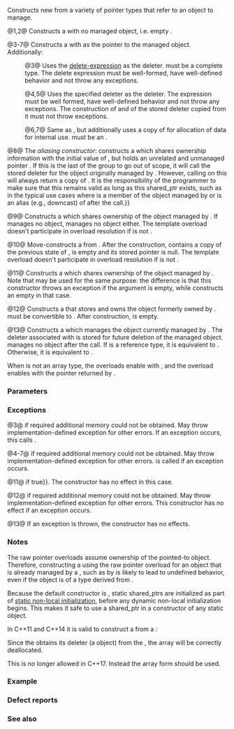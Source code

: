{{cpp/memory/shared_ptr/title|shared_ptr}}
{{cpp/memory/shared_ptr/navbar}}
{{dcl begin}}
{{dcl|num=1|1= 
constexpr shared_ptr() noexcept;
}}
{{dcl|num=2|1= 
constexpr shared_ptr( std::nullptr_t ) noexcept;
}}
{{dcl|num=3|1= 
template&lt; class Y &gt; 
explicit shared_ptr( Y* ptr );
}}
{{dcl|num=4|1= 
template&lt; class Y, class Deleter &gt; 
shared_ptr( Y* ptr, Deleter d );
}}
{{dcl|num=5|1= 
template&lt; class Deleter &gt; 
shared_ptr( std::nullptr_t ptr, Deleter d );
}}
{{dcl|num=6|1= 
template&lt; class Y, class Deleter, class Alloc &gt; 
shared_ptr( Y* ptr, Deleter d, Alloc alloc );
}}
{{dcl|num=7|1= 
template&lt; class Deleter, class Alloc &gt; 
shared_ptr( std::nullptr_t ptr, Deleter d, Alloc alloc );
}}
{{dcl|num=8|1=&lt;!--
This is the correct signature. Please do not change it! element_type is the member typedef of std::shared_ptr.
--&gt;
template&lt; class Y &gt; 
shared_ptr( const shared_ptr&lt;Y&gt;&amp; r, element_type* ptr ) noexcept;
}}
{{dcl|num=8|since=c++20|1= 
template&lt; class Y &gt; 
shared_ptr( shared_ptr&lt;Y&gt;&amp;&amp; r, element_type* ptr ) noexcept;
}}
{{dcl|num=9|1= 
shared_ptr( const shared_ptr&amp; r ) noexcept;
}}
{{dcl|num=9|1= 
template&lt; class Y &gt; 
shared_ptr( const shared_ptr&lt;Y&gt;&amp; r ) noexcept;
}}
{{dcl|num=10|1= 
shared_ptr( shared_ptr&amp;&amp; r ) noexcept;
}}
{{dcl|num=10|1= 
template&lt; class Y &gt; 
shared_ptr( shared_ptr&lt;Y&gt;&amp;&amp; r ) noexcept;
}}
{{dcl|num=11|1= 
template&lt; class Y &gt; 
explicit shared_ptr( const std::weak_ptr&lt;Y&gt;&amp; r );
}}
{{dcl|num=12|removed=c++17|1= 
template&lt; class Y &gt; 
shared_ptr( std::auto_ptr&lt;Y&gt;&amp;&amp; r );
}}
{{dcl|num=13|1= 
template&lt; class Y, class Deleter &gt; 
shared_ptr( std::unique_ptr&lt;Y, Deleter&gt;&amp;&amp; r );
}}
{{dcl end}}

Constructs new {{tt|shared_ptr}} from a variety of pointer types that refer to an object to manage. 

{{rrev|since=c++17|
For the purposes of the description below, a pointer type {{tt|Y*}} is said to be ''compatible with'' a pointer type {{tt|T*}} if either {{tt|Y*}} is convertible to {{tt|T*}} or {{tt|Y}} is the array type {{tt|U[N]}} and {{tt|T}} is {{tt|U cv []}} (where cv is some set of cv-qualifiers).
}}

@1,2@ Constructs a {{tt|shared_ptr}} with no managed object, i.e. empty {{tt|shared_ptr}}.

@3-7@ Constructs a {{tt|shared_ptr}} with {{c|ptr}} as the pointer to the managed object.
{{cpp/rev
|until c++17=For {{v|3,4,6}}, {{tt|Y*}} must be convertible to {{tt|T*}}.
|since c++17=If {{tt|T}} is an array type {{tt|U[N]}}, {{v|3,4,6}} do not participate in overload resolution if {{tt|Y(*)[N]}} is an invalid type or not convertible to {{tt|T*}}. If {{tt|T}} is an array type {{tt|U[]}}, {{v|3,4,6}} do not participate in overload resolution if {{tt|Y(*)[]}} is an invalid type or not convertible to {{tt|T*}}. Otherwise, {{v|3,4,6}} do not participate in overload resolution if {{tt|Y*}} is not convertible to {{tt|T*}}.
}}
Additionally:

:@3@ Uses the [[cpp/language/delete|delete-expression]] {{c|delete ptr}} {{rev inl|since=c++17| if {{tt|T}} is not an array type; {{c|delete[] ptr}} if {{tt|T}} is an array type}} as the deleter. {{tt|Y}} must be a complete type. The delete expression must be well-formed, have well-defined behavior and not throw any exceptions. {{rev inl|since=c++17|This constructor additionally does not participate in overload resolution if the delete expression is not well-formed.}}

:@4,5@ Uses the specified deleter {{c|d}} as the deleter. The expression {{c|d(ptr)}} must be well formed, have well-defined behavior and not throw any exceptions. The construction of {{c|d}} and of the stored deleter copied from it must not throw exceptions.
{{cpp/rev
|until c++17={{tt|Deleter}} must be {{named req|CopyConstructible}}.
|since c++17=These constructors additionally do not participate in overload resolution if the expression {{c|d(ptr)}} is not well-formed, or if {{c|std::is_move_constructible_v&lt;D&gt;}} is {{c|false}}.
}}

:@6,7@  Same as {{v|4,5}}, but additionally uses a copy of {{c|alloc}} for allocation of data for internal use. {{tt|Alloc}} must be an {{named req|Allocator}}.

@8@ The ''aliasing constructor'': constructs a {{tt|shared_ptr}} which shares ownership information with the initial value of {{c|r}}, but holds an unrelated and unmanaged pointer {{c|ptr}}. If this {{tt|shared_ptr}} is the last of the group to go out of scope, it will call the stored deleter for the object originally managed by {{c|r}}. However, calling {{tt|get()}} on this {{tt|shared_ptr}} will always return a copy of {{c|ptr}}. It is the responsibility of the programmer to make sure that this {{c|ptr}} remains valid as long as this shared_ptr exists, such as in the typical use cases where {{c|ptr}} is a member of the object managed by {{c|r}} or is an alias (e.g., downcast) of {{tt|r.get()}}  {{rev inl|since=c++20|For the second overload taking an rvalue, {{c|r}} is empty and {{c|r.get() {{==}} nullptr}} after the call.}}

@9@ Constructs a {{tt|shared_ptr}} which shares ownership of the object managed by {{c|r}}. If {{c|r}} manages no object, {{c|*this}} manages no object either. The template overload doesn't participate in overload resolution if {{tt|Y*}} is not {{rev inl|until=c++17|implicitly convertible to}}{{rev inl|since=c++17|''compatible with''}} {{tt|T*}}.

@10@ Move-constructs a {{tt|shared_ptr}} from {{c|r}}. After the construction, {{c|*this}} contains a copy of the previous state of {{c|r}}, {{c|r}} is empty and its stored pointer is null. The template overload doesn't participate in overload resolution if {{tt|Y*}} is not {{rev inl|until=c++17|implicitly convertible to}}{{rev inl|since=c++17|''compatible with''}} {{tt|T*}}.

@11@ Constructs a {{tt|shared_ptr}} which shares ownership of the object managed by {{c|r}}. {{rev inl|until=c++17|{{tt|Y*}} must be implicitly convertible to {{tt|T*}}.}}{{rev inl|since=c++17|{{cpp/enable_if|{{tt|Y*}} is compatible with {{tt|T*}}}}.}} Note that {{c|r.lock()}} may be used for the same purpose: the difference is that this constructor throws an exception if the argument is empty, while {{c|std::weak_ptr&lt;T&gt;::lock()}} constructs an empty {{tt|std::shared_ptr}} in that case.

@12@ Constructs a {{tt|shared_ptr}} that stores and owns the object formerly owned by {{c|r}}. {{tt|Y*}} must be convertible to {{tt|T*}}. After construction, {{c|r}} is empty.

@13@ Constructs a {{tt|shared_ptr}} which manages the object currently managed by {{c|r}}. The deleter associated with {{c|r}} is stored for future deletion of the managed object. {{c|r}} manages no object after the call. {{rev begin}}{{rev|since=c++17|This overload doesn't participate in overload resolution if {{tt|std::unique_ptr&lt;Y, Deleter&gt;::pointer}} is not ''compatible with'' {{tt|T*}}.
If {{c|r.get()}} is a null pointer, this overload is equivalent to the default constructor {{v|1}}.}}{{rev end}} If {{tt|Deleter}} is a reference type, it is equivalent to {{c|shared_ptr(r.release(), std::ref(r.get_deleter())}}. Otherwise, it is equivalent to {{c|shared_ptr(r.release(), std::move(r.get_deleter()))}}.

When {{tt|T}} is not an array type, the overloads {{v|3,4,6}} enable {{tt|shared_from_this}} with {{c|ptr}}, and the overload {{v|13}} enables {{tt|shared_from_this}} with the pointer returned by {{c|r.release()}}. 

===Parameters===
{{par begin}}
{{par|ptr|a pointer to an object to manage}}
{{par|d|a deleter to use to destroy the object}}
{{par|alloc|an allocator to use for allocations of data for internal use}}
{{par|r|another smart pointer to share the ownership to or acquire the ownership from}}
{{par end}} 

===Exceptions===
@3@ {{lc|std::bad_alloc}} if required additional memory could not be obtained. May throw implementation-defined exception for other errors. If an exception occurs, this calls {{c|delete ptr}}{{rev inl|since=c++17| if {{tt|T}} is not an array type, and calls {{c|delete[] ptr}} otherwise}}.

@4-7@ {{lc|std::bad_alloc}} if required additional memory could not be obtained. May throw implementation-defined exception for other errors. {{c|d(ptr)}} is called if an exception occurs.

@11@ {{lc|std::bad_weak_ptr}} if {{c|r.expired() {{==}} true}}. The constructor has no effect in this case.

@12@ {{lc|std::bad_alloc}} if required additional memory could not be obtained. May throw implementation-defined exception for other errors. This constructor has no effect if an exception occurs.

@13@ If an exception is thrown, the constructor has no effects.

===Notes===
{{cpp/memory/shared ptr/enabling shared from this}}

The raw pointer overloads assume ownership of the pointed-to object. Therefore, constructing a {{tt|shared_ptr}} using the raw pointer overload for an object that is already managed by a {{tt|shared_ptr}}, such as by {{c|shared_ptr(ptr.get())}} is likely to lead to undefined behavior, even if the object is of a type derived from {{lc|std::enable_shared_from_this}}.

Because the default constructor is {{tt|constexpr}}, static shared_ptrs are initialized as part of [[cpp/language/initialization#Non-local_variables|static non-local initialization]], before any dynamic non-local initialization begins. This makes it safe to use a shared_ptr in a constructor of any static object.

In C++11 and C++14 it is valid to construct a {{c|std::shared_ptr&lt;T&gt;}} from a {{c|std::unique_ptr&lt;T[]&gt;}}:

{{source|1=
std::unique_ptr&lt;int[]&gt; arr(new int[1]);
std::shared_ptr&lt;int&gt; ptr(std::move(arr)); 
}}

Since the {{tt|shared_ptr}} obtains its deleter (a {{c|std::default_delete&lt;T[]&gt;}} object) from the {{lc|std::unique_ptr}}, the array will be correctly deallocated.

This is no longer allowed in C++17. Instead the array form {{c|std::shared_ptr&lt;T[]&gt;}} should be used.

===Example===
{{example
|code=
#include &lt;iostream&gt;
#include &lt;memory&gt;

struct Foo
{
    int id{0};
    Foo(int i = 0) : id{i} { std::cout &lt;&lt; "Foo::Foo(" &lt;&lt; i &lt;&lt;  ")\n"; }
    ~Foo() { std::cout &lt;&lt; "Foo::~Foo(), id=" &lt;&lt; id &lt;&lt; '\n'; }
};

struct D
{
    void operator()(Foo* p) const
    {
        std::cout &lt;&lt; "Call delete from function object. Foo::id=" &lt;&lt; p-&gt;id &lt;&lt; '\n';
        delete p;
    }
};

int main()
{
    {
        std::cout &lt;&lt; "1) constructor with no managed object\n";
        std::shared_ptr&lt;Foo&gt; sh1;
    }

    {
        std::cout &lt;&lt; "2) constructor with object\n";
        std::shared_ptr&lt;Foo&gt; sh2(new Foo{10});
        std::cout &lt;&lt; "sh2.use_count(): " &lt;&lt; sh2.use_count() &lt;&lt; '\n';
        std::shared_ptr&lt;Foo&gt; sh3(sh2);
        std::cout &lt;&lt; "sh2.use_count(): " &lt;&lt; sh2.use_count() &lt;&lt; '\n';
        std::cout &lt;&lt; "sh3.use_count(): " &lt;&lt; sh3.use_count() &lt;&lt; '\n';
    }

    {
        std::cout &lt;&lt; "3) constructor with object and deleter\n";
        std::shared_ptr&lt;Foo&gt; sh4(new Foo{11}, D());
        std::shared_ptr&lt;Foo&gt; sh5(new Foo{12}, [](auto p)
        {
            std::cout &lt;&lt; "Call delete from lambda... p-&gt;id=" &lt;&lt; p-&gt;id &lt;&lt; '\n';
            delete p;
        });
    }
}
|output=
1) constructor with no managed object
2) constructor with object
Foo::Foo(10)
sh2.use_count(): 1
sh2.use_count(): 2
sh3.use_count(): 2
Foo::~Foo(), id=10
3) constructor with object and deleter
Foo::Foo(11)
Foo::Foo(12)
Call delete from lambda... p-&gt;id=12
Foo::~Foo(), id=12
Call delete from function object. Foo::id=11
Foo::~Foo(), id=11
}}

===Defect reports===
{{dr list begin}}
{{dr list item|wg=lwg|dr=3548|std=C++11|before=the constructor from {{tt|unique_ptr}} copy-constructed the deleter|after=move-constructs instead}}
{{dr list end}}

===See also===
{{dsc begin}}
{{dsc inc|cpp/memory/shared_ptr/dsc make_shared}}
{{dsc inc|cpp/memory/shared_ptr/dsc allocate_shared}}
{{dsc inc|cpp/memory/dsc enable_shared_from_this}}
{{dsc end}}

{{langlinks|de|es|fr|it|ja|pt|ru|zh}}
